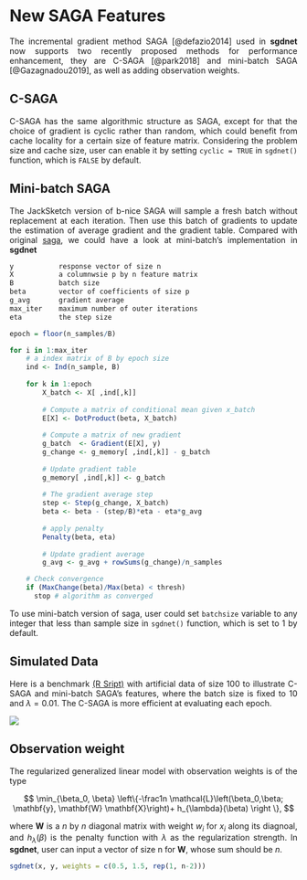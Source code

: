 # New SAGA Features

<p style="text-align:justify;">
The incremental gradient method SAGA [@defazio2014] used in **sgdnet** now supports two recently proposed methods for performance enhancement, they are C-SAGA [@park2018] and mini-batch SAGA [@Gazagnadou2019], as well as adding observation weights.
</p>

## C-SAGA

<p style="text-align:justify;">
C-SAGA has the same algorithmic structure as SAGA, except for that the choice of gradient is cyclic rather than random, which could benefit from cache locality for a certain size of feature matrix. Considering the problem size and cache size, user can enable it by setting ```cyclic = TRUE``` in ```sgdnet()``` function, which is ```FALSE``` by default. 
</p>

## Mini-batch SAGA

<p style="text-align:justify;">
The JackSketch version of b-nice SAGA will sample a fresh batch without replacement at each iteration. Then use this batch of gradients to update the estimation of average gradient and the gradient table. Compared with original [saga](https://jolars.github.io/sgdnet/articles/algorithm.html), we could have a look at mini-batch's implementation in **sgdnet**
</p>


```r
y           response vector of size n
X           a columnwsie p by n feature matrix
B           batch size
beta        vector of coefficients of size p
g_avg       gradient average
max_iter    maximum number of outer iterations
eta         the step size

epoch = floor(n_samples/B)

for i in 1:max_iter
    # a index matrix of B by epoch size
    ind <- Ind(n_sample, B)
    
    for k in 1:epoch
        X_batch <- X[ ,ind[,k]]
        
        # Compute a matrix of conditional mean given x_batch
        E[X] <- DotProduct(beta, X_batch)
        
        # Compute a matrix of new gradient
        g_batch  <- Gradient(E[X], y)
        g_change <- g_memory[ ,ind[,k]] - g_batch
        
        # Update gradient table
        g_memory[ ,ind[,k]] <- g_batch
        
        # The gradient average step
        step <- Step(g_change, X_batch)
        beta <- beta - (step/B)*eta - eta*g_avg
        
        # apply penalty
        Penalty(beta, eta)
        
        # Update gradient average
        g_avg <- g_avg + rowSums(g_change)/n_samples

    # Check convergence
    if (MaxChange(beta)/Max(beta) < thresh)  
      stop # algorithm as converged

```

<p style="text-align:justify;">
To use mini-batch version of saga, user could set ```batchsize``` variable to any integer that less than sample size in ```sgdnet()``` function, which is set to 1 by default.
</p>

## Simulated Data

<p style="text-align:justify;">
Here is a benchmark [(R Sript)](https://github.com/wzzlcss/wzzlcss.github.io/blob/master/Rscript/2.3/artifical_bench.R) with artificial data of size 100 to illustrate C-SAGA and mini-batch SAGA's features, where the batch size is fixed to 10 and $\lambda = 0.01$. The C-SAGA is more efficient at evaluating each epoch.
</p>

![](./figure/artifical_data_bench.png)

## Observation weight
<p style="text-align:justify;">
The regularized generalized linear model with observation weights is of the type
</p>
$$
\min_{\beta_0, \beta} \left\{-\frac1n \mathcal{L}\left(\beta_0,\beta; \mathbf{y}, \mathbf{W} \mathbf{X}\right)+ h_{\lambda}(\beta) \right \},
$$
<p style="text-align:justify;">
where $\mathbf{W}$ is a $n$ by $n$ diagonal matrix with weight $w_i$ for $x_i$ along its diagnoal, and $h_{\lambda}(\beta)$ is the penalty function with $\lambda$ as the regularization strength. In **sgdnet**, user can input a vector of size n for $\mathbf{W}$, whose sum should be $n$.
</p>

```r
sgdnet(x, y, weights = c(0.5, 1.5, rep(1, n-2)))
```


